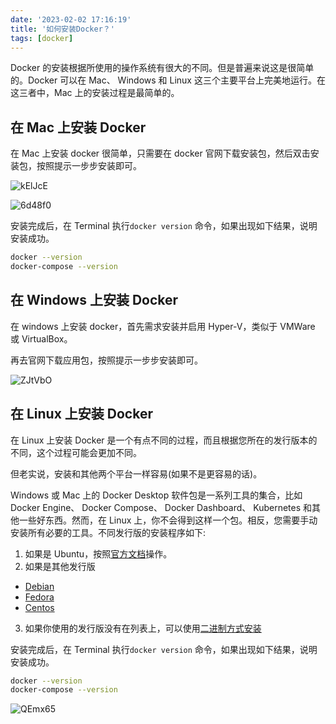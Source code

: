 ```yaml
---
date: '2023-02-02 17:16:19'
title: '如何安装Docker？'
tags: [docker]
---
```


Docker 的安装根据所使用的操作系统有很大的不同。但是普遍来说这是很简单的。Docker 可以在 Mac、 Windows 和 Linux 这三个主要平台上完美地运行。在这三者中，Mac 上的安装过程是最简单的。

## 在 Mac 上安装 Docker

在 Mac 上安装 docker 很简单，只需要在 docker 官网下载安装包，然后双击安装包，按照提示一步步安装即可。

![kElJcE](https://cdn.jsdelivr.net/gh/manonicu/pics@master/uPic/kElJcE.jpg)

![6d48f0](https://cdn.jsdelivr.net/gh/manonicu/pics@master/uPic/6d48f0.jpg)

安装完成后，在 Terminal 执行`docker version` 命令，如果出现如下结果，说明安装成功。

```bash
docker --version
docker-compose --version
```

## 在 Windows 上安装 Docker

在 windows 上安装 docker，首先需求安装并启用 Hyper-V，类似于 VMWare 或 VirtualBox。

再去官网下载应用包，按照提示一步步安装即可。

![ZJtVbO](https://cdn.jsdelivr.net/gh/manonicu/pics@master/uPic/ZJtVbO.jpg)

## 在 Linux 上安装 Docker

在 Linux 上安装 Docker 是一个有点不同的过程，而且根据您所在的发行版本的不同，这个过程可能会更加不同。

但老实说，安装和其他两个平台一样容易(如果不是更容易的话)。

Windows 或 Mac 上的 Docker Desktop 软件包是一系列工具的集合，比如 Docker Engine、 Docker Compose、 Docker Dashboard、 Kubernetes 和其他一些好东西。然而，在 Linux 上，你不会得到这样一个包。相反，您需要手动安装所有必要的工具。不同发行版的安装程序如下:

1. 如果是 Ubuntu，按照[官方文档](https://docs.docker.com/engine/install/ubuntu/)操作。
2. 如果是其他发行版

- [Debian](https://docs.docker.com/engine/install/debian/)
- [Fedora](https://docs.docker.com/engine/install/fedora/)
- [Centos](https://docs.docker.com/engine/install/centos/)

3. 如果你使用的发行版没有在列表上，可以使用[二进制方式安装](https://docs.docker.com/engine/install/binaries/)

安装完成后，在 Terminal 执行`docker version` 命令，如果出现如下结果，说明安装成功。

```bash
docker --version
docker-compose --version
```

![QEmx65](https://cdn.jsdelivr.net/gh/manonicu/pics@master/uPic/QEmx65.jpg)

